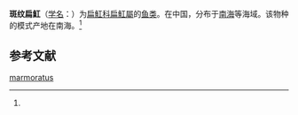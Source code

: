 {{Speciesbox
| name = 斑纹扁魟
| status = 
| status_system = 
| image = 
| genus = Urolophus
| species = marmoratus
| authority = ([[朱元鼎|Chu]], Hu et Li, 1981)<ref name='id5267'>{{cite web| url =http://www.bioinfo.cn/db05/BjdwSpecies.php?action=view&id=5267| title =斑纹扁魟| work =《中国动物物种编目数据库》| publisher =中国科学院微生物研究所| author =中国科学院动物研究所| accessdate =2009-04-11| deadurl =yes| archiveurl =https://web.archive.org/web/20160305094204/http://www.bioinfo.cn/db05/BjdwSpecies.php?action=view&id=5267| archivedate =2016-03-05}}</ref>
}}

'''斑纹扁魟'''（[[学名|学名]]：{{lang|la|''Urolophus marmoratus''}}）为[[扁魟科|扁魟科]][[扁魟屬|扁魟屬]]的[[鱼类|鱼类]]。在中国，分布于[[南海|南海]]等海域。该物种的模式产地在南海。<ref name='id5267'/>

==参考文献==
{{reflist}}

{{Wikispecies|Urolophus marmoratus}}

[[Category:扁魟屬|marmoratus]]


{{鱼类小作品}}